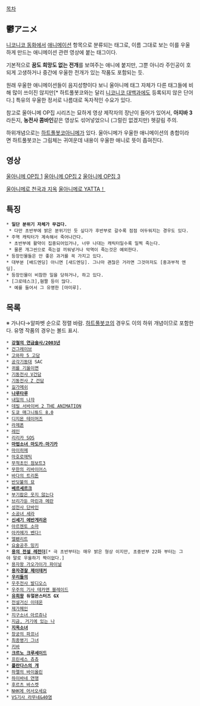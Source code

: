 [[목차]]

== 鬱アニメ ==
[[니코니코 동화]]에서 [[애니메이션]] 항목으로 분류되는 태그로, 이름 그대로 보는 이를 우울하게 만드는 애니메이션 관련 영상에 붙는 태그이다.

기본적으로 '''꿈도 희망도 없는 전개'''를 보여주는 애니에 붙지만, 그뿐 아니라 주인공이 호되게 고생하거나 중간에 우울한 전개가 있는 작품도 포함되는 듯.

원래 우울한 애니메이션들이 음지성향이다 보니 울아니메 태그 자체가 다른 태그들에 비해 많이 쓰이진 않지만[* 하트풀봇코와는 달리 [[니코니코 대백과]]에도 등록되지 않은 단어다.] 특유의 우울한 정서로 나름대로 독자적인 수요가 있다.

참고로 울아니메 OP집 시리즈는 묘하게 영상 제작자의 장난이 들어가 있어서, '''아지바 3'''라든지, '''농전사 콤바인'''같은 영상도 섞어넣었으니 (그럴린 없겠지만) 헷갈림 주의.

하위개념으로는 [[하트풀봇코]]아니메가 있다. 울아니메가 우울한 애니메이션의 총합이라면 하트풀봇코는 그림체는 귀여운데 내용이 우울한 애니로 뜻이 좁혀진다.

== 영상 ==
[http://www.nicozon.net/watch/sm2283718 울아니메 OP집 1]
[http://www.nicozon.net/watch/sm2283993 울아니메 OP집 2]
[http://www.nicozon.net/watch/sm2284367 울아니메 OP집 3]

[http://www.nicozon.net/watch/sm2596279 울아니메로 천국과 지옥]
[http://www.nicozon.net/watch/sm4465484 울아니메로 YATTA！]

== 특징 ==
 * '''일단 분위기 자체가 무겁다.'''
  * 다만 초반부에 밝은 분위기인 듯 싶다가 후반부로 갈수록 점점 어두워지는 경우도 있다.
 * 주역 캐릭터가 계속해서 죽어나간다.
  * 초반부에 활약이 집중되어있거나, 너무 나대는 캐릭터일수록 일찍 죽는다.
  * 물론 개그씬으로 죽는걸 끼워넣거나 악역이 죽는것은 예외한다.
 * 등장인물들은 안 좋은 과거를 꼭 가지고 있다.
 * 대부분 [배드엔딩] 아니면 [새드엔딩]. 그나마 괜찮은 거라면 그것마저도 [중과부적 엔딩].
 * 등장인물이 비참한 일을 당하거나, 하고 있다.
 * [그로테스크],혐짤 등이 많다.
  * 예를 들어서 그 유명한 [마미루].
== 목록 ==
※ 가나다→알파벳 순으로 정렬 바람. [[하트풀봇코]]의 경우도 이의 하위 개념이므로 포함한다.
유명 작품의 경우는 볼드 표시.

 * '''[[강철의 연금술사/2003년]]'''
 * [[건그레이브]]
 * [[고와파 5 고담]]
 * [[공각기동대]] SAC
 * [[귀를 기울이면]]
 * [[기동전사 V건담]]
 * [[기동전사 Z 건담]]
 * [[길가메쉬]]
 * '''[[나루타루]]'''
 * [[내일의 나쟈]]
 * [[데빌 서바이버 2|데빌 서바이버 2 THE ANIMATION]]
 * [[도쿄 매그니튜드 8.0]]
 * [[디지몬 테이머즈]]
 * [[라제폰]]
 * [[레인]]
 * [[리리카 SOS]]
 * '''[[마법소녀 마도카☆마기카]]'''
 * [[마이히메]]
 * [[마호로매틱]]
 * [[무적초인 점보트3]]
 * [[무한의 리바이어스]]
 * [[바다의 트리톤]]
 * [[반딧불의 묘]]
 * '''[[베르세르크]]'''
 * [[부기팝은 웃지 않는다]]
 * [[브리가둔 마린과 메란]]
 * [[성전사 단바인]]
 * [[소공녀 세라]]
 * '''[[신세기 에반게리온]]'''
 * [[아르젠토 소마]]
 * [[아카메가 벤다!]]
 * [[엘펜리트]]
 * [[요술공주 밍키]]
 * '''[[용의 전설 레전더]]'''[* 극 초반부터는 매우 밝은 형상 이지만, 초중반부 22화 부터는 그야 말로 우울하기 짝이없다.]
 * [[용자왕 가오가이가 파이널]]
 * '''[[용자경찰 제이데커]]'''
 * '''[[우리들의]]'''
 * [[우주전사 발디오스]]
 * [[우주의 기사 테카맨 블레이드]]
 * '''[[유희왕]] 듀얼몬스터즈 GX'''
 * [[전설거신 이데온]]
 * [[제가페인]]
 * [[지구소녀 아르쥬나]]
 * [[지금, 거기에 있는 나]]
 * '''[[지옥소녀]]'''
 * [[창궁의 파프너]]
 * [[최종병기 그녀]]
 * [[키바]]
 * '''[[크르노 크루세이드]]'''
 * [[프린세스 츄츄]]
 * '''[[플란다스의 개]]'''
 * [[하멜의 바이올린]]
 * [[하이바네 연맹]]
 * [[후르츠 바스켓]]
 * [[NHK에 어서오세요]]
 * [[VS기사 라무네&40염]]
